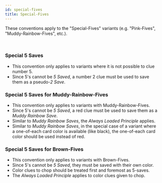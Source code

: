 ```yaml
---
id: special-fives
title: Special-Fives
---
```


These conventions apply to the "Special-Fives" variants (e.g. "Pink-Fives", "Muddy-Rainbow-Fives", etc.).

<br />

### Special 5 Saves

- This convention only applies to variants where it is not possible to clue number 5.
- Since 5's cannot be _5 Saved_, a number 2 clue must be used to save them as a pseudo-_2 Save_.

### Special 5 Saves for Muddy-Rainbow-Fives

- This convention only applies to variants with Muddy-Rainbow-Fives.
- Since 5's cannot be _5 Saved_, a red clue must be used to save them as a _Muddy Rainbow Save_.
- Similar to _Muddy Rainbow Saves_, the _Always Loaded Principle_ applies.
- Similar to _Muddy Rainbow Saves_, in the special case of a variant where a one-of-each card color is available (like black), the one-of-each card color should be used instead of red.

### Special 5 Saves for Brown-Fives

- This convention only applies to variants with Brown-Fives.
- Since 5's cannot be _5 Saved_, they must be saved with their own color.
- Color clues to chop should be treated first and foremost as 5-saves.
- The _Always Loaded Principle_ applies to color clues given to chop.
